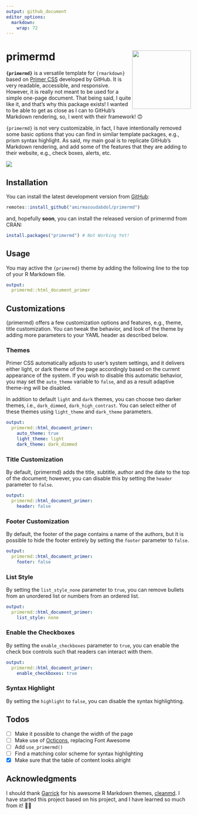 ```yaml
---
output: github_document
editor_options: 
  markdown: 
    wrap: 72
---
```


<!-- README.md is generated from README.Rmd. Please edit this file -->

# primermd <img src="man/figures/logo.png" width="160" align="right"/>

**`{primermd}`** is a versatile template for `{rmarkdown}` based on [Primer
CSS](http://primer.style/css/) developed by GitHub. It is very readable, 
accessible, and responsive. However, it is really not meant to be used for 
a simple one-page document. That being said, I quite like it, and that's why
this package exists! I wanted to be able to get as close as I can to GitHub's
Markdown rendering, so, I went with their framework! 🙃

`{primermd}` is not very customizable, in fact, I have intentionally
removed some basic options that you can find in similar template packages, 
e.g., prism syntax highlight. As said, my main goal is to replicate GitHub's
Markdown rendering, and add some of the features that they are adding to their
website, e.g., check boxes, alerts, etc.

![](man/figures/comparison.png)

## Installation


You can install the latest development version from
[GitHub](https://github.com/amirmasoudabdol/primermd/):

``` r
remotes::install_github("amirmasoudabdol/primermd")
```

and, hopefully **soon**, you can install the released version of primermd from CRAN:

``` r
install.packages("primermd") # Not Working Yet!
```

## Usage

You may active the `{primermd}` theme by adding the following line to
the top of your R Markdown file.

``` yaml
output: 
  primermd::html_document_primer
```

## Customizations

{primermd} offers a few customization options and features, e.g., theme,
title customization. You can tweak the behavior, and look of the theme
by adding more parameters to your YAML header as described below.

### Themes

Primer CSS automatically adjusts to user's system settings, and it
delivers either light, or dark theme of the page accordingly based on
the current appearance of the system. If you wish to disable this
automatic behavior, you may set the `auto_theme` variable to `false`,
and as a result adaptive theme-ing will be disabled.

In addition to default `light` and `dark` themes, you can choose two
darker themes, i.e., `dark_dimmed`, `dark_high_contrast`. You can select
either of these themes using `light_theme` and `dark_theme` parameters.

``` yaml
output: 
  primermd::html_document_primer:
    auto_theme: true
    light_theme: light
    dark_theme: dark_dimmed
```

### Title Customization

By default, {primermd} adds the title, subtitle, author and the date to
the top of the document; however, you can disable this by setting the
`header` parameter to `false`.

``` yaml
output: 
  primermd::html_document_primer:
    header: false
```

### Footer Customization

By default, the footer of the page contains a name of the authors, but
it is possible to hide the footer entirely by setting the `footer`
parameter to `false`.

``` yaml
output: 
  primermd::html_document_primer:
    footer: false
```

### List Style

By setting the `list_style_none` parameter to `true`, you can remove bullets
from an unordered list or numbers from an ordered list.

``` yaml
output: 
  primermd::html_document_primer:
    list_style: none
```

### Enable the Checkboxes

By setting the `enable_checkboxes` parameter to `true`, you can enable the
check box controls such that readers can interact with them.

``` yaml
output: 
  primermd::html_document_primer:
    enable_checkboxes: true
```

### Syntax Highlight

By setting the `highlight` to `false`, you can disable the syntax highlighting.


## Todos

- [ ] Make it possible to change the width of the page
- [ ] Make use of [Octicons](https://primer.style/octicons/), replacing Font Awesome
- [ ] Add `use_primermd()`
- [ ] Find a matching color scheme for syntax highlighting
- [x] Make sure that the table of content looks alright

## Acknowledgments

I should thank [Garrick](https://github.com/gadenbuie) for his awesome R 
Markdown themes, [cleanmd](https://github.com/gadenbuie/cleanrmd). I have 
started this project based on his project, and I have learned so much from 
it! 🙏🏼
